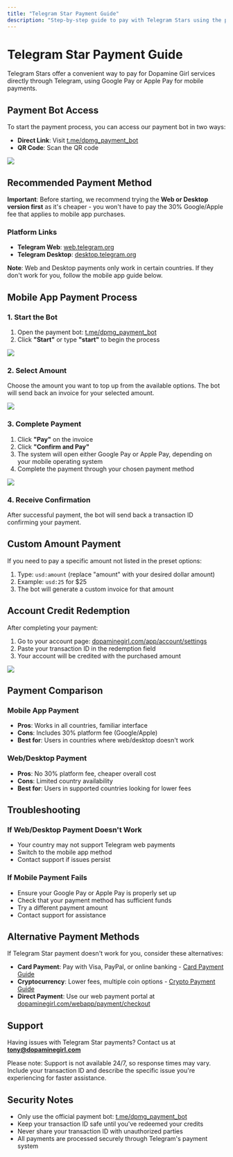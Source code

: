 ```yaml
---
title: "Telegram Star Payment Guide"
description: "Step-by-step guide to pay with Telegram Stars using the payment bot"
---
```


# Telegram Star Payment Guide

Telegram Stars offer a convenient way to pay for Dopamine Girl services directly through Telegram, using Google Pay or Apple Pay for mobile payments.

## Payment Bot Access

To start the payment process, you can access our payment bot in two ways:

- **Direct Link**: Visit [t.me/dpmg_payment_bot](https://t.me/dpmg_payment_bot)
- **QR Code**: Scan the QR code

![](https://asset.dopaminegirl.com/docs/0KZBS5FWTDE7Z.webp)

## Recommended Payment Method

**Important**: Before starting, we recommend trying the **Web or Desktop version first** as it's cheaper - you won't have to pay the 30% Google/Apple fee that applies to mobile app purchases.

### Platform Links

- **Telegram Web**: [web.telegram.org](https://web.telegram.org/)
- **Telegram Desktop**: [desktop.telegram.org](https://desktop.telegram.org/)

**Note**: Web and Desktop payments only work in certain countries. If they don't work for you, follow the mobile app guide below.

## Mobile App Payment Process

### 1. Start the Bot

1. Open the payment bot: [t.me/dpmg_payment_bot](https://t.me/dpmg_payment_bot)
2. Click **"Start"** or type **"start"** to begin the process

![](https://asset.dopaminegirl.com/docs/0KZBTCGEPDF2Q.webp)

### 2. Select Amount

Choose the amount you want to top up from the available options. The bot will send back an invoice for your selected amount.

![](https://asset.dopaminegirl.com/docs/0KZBTQ2PADAP3.webp)

### 3. Complete Payment

1. Click **"Pay"** on the invoice
2. Click **"Confirm and Pay"**
3. The system will open either Google Pay or Apple Pay, depending on your mobile operating system
4. Complete the payment through your chosen payment method

![](https://asset.dopaminegirl.com/docs/0KZBTY4EPDB05.webp)

### 4. Receive Confirmation

After successful payment, the bot will send back a transaction ID confirming your payment.

## Custom Amount Payment

If you need to pay a specific amount not listed in the preset options:

1. Type: `usd:amount` (replace "amount" with your desired dollar amount)
2. Example: `usd:25` for $25
3. The bot will generate a custom invoice for that amount

## Account Credit Redemption

After completing your payment:

1. Go to your account page: [dopaminegirl.com/app/account/settings](https://dopaminegirl.com/app/account/settings)
2. Paste your transaction ID in the redemption field
3. Your account will be credited with the purchased amount

![](https://asset.dopaminegirl.com/docs/0KZBVNXVTD5NS.webp)

## Payment Comparison

### Mobile App Payment

- **Pros**: Works in all countries, familiar interface
- **Cons**: Includes 30% platform fee (Google/Apple)
- **Best for**: Users in countries where web/desktop doesn't work

### Web/Desktop Payment

- **Pros**: No 30% platform fee, cheaper overall cost
- **Cons**: Limited country availability
- **Best for**: Users in supported countries looking for lower fees

## Troubleshooting

### If Web/Desktop Payment Doesn't Work

- Your country may not support Telegram web payments
- Switch to the mobile app method
- Contact support if issues persist

### If Mobile Payment Fails

- Ensure your Google Pay or Apple Pay is properly set up
- Check that your payment method has sufficient funds
- Try a different payment amount
- Contact support for assistance

## Alternative Payment Methods

If Telegram Star payment doesn't work for you, consider these alternatives:

- **Card Payment**: Pay with Visa, PayPal, or online banking - [Card Payment Guide](./card)
- **Cryptocurrency**: Lower fees, multiple coin options - [Crypto Payment Guide](./crypto)
- **Direct Payment**: Use our web payment portal at [dopaminegirl.com/webapp/payment/checkout](https://dopaminegirl.com/webapp/payment/checkout)

## Support

Having issues with Telegram Star payments? Contact us at **tony@dopaminegirl.com**

Please note: Support is not available 24/7, so response times may vary. Include your transaction ID and describe the specific issue you're experiencing for faster assistance.

## Security Notes

- Only use the official payment bot: [t.me/dpmg_payment_bot](https://t.me/dpmg_payment_bot)
- Keep your transaction ID safe until you've redeemed your credits
- Never share your transaction ID with unauthorized parties
- All payments are processed securely through Telegram's payment system

